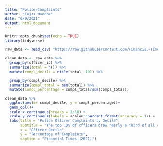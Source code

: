 ```yaml
---
title: "Police-Complaints"
author: "Tejas Mundhe"
date: "6/9/2021"
output: html_document
---
```


```r
knitr::opts_chunk$set(echo = TRUE)
library(tidyverse)
```
```r
raw_data <- read_csv( "https://raw.githubusercontent.com/Financial-Times/police-misconduct-complaints-analysis/main/output/philly_clean.csv" )
```
```r
clean_data <- raw_data %>%
  group_by(officer_id) %>%
  summarize(total = n()) %>%
  mutate(compl_decile = ntile(total, 10)) %>%
  
  group_by(compl_decile) %>%
  summarize(compl_total = sum(total)) %>%
  mutate(compl_percentage = compl_total/sum(compl_total))
```
```r
clean_data %>% 
  ggplot(aes(x= compl_decile, y = compl_percentage))+
  geom_col()+
  scale_x_continuous(breaks = 1:10) +
  scale_y_continuous(labels = scales::percent_format(accuracy = 1)) +
  labs(title = "Police Officer Complaints by Decile",
       subtitle = "The top 10% of officers draw nearly a third of all complaints",
       x = "Officer Decile",
       y = "Percentage of Complaints",
       caption = "Financial Times (2021)")
       
  
```



